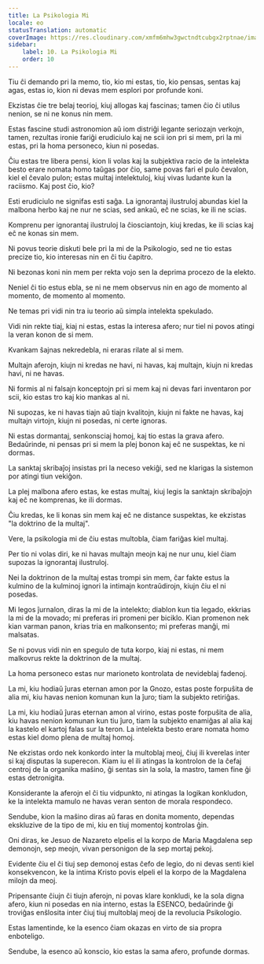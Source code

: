 ```yaml
---
title: La Psikologia Mi
locale: eo
statusTranslation: automatic
coverImage: https://res.cloudinary.com/xmfm6mhw3gwctndtcubgx2rptnae/image/upload/v1741354419/small_cover_la_gran_rebelion_28716e29d2.webp
sidebar:
    label: 10. La Psikologia Mi
    order: 10
---
```

Tiu ĉi demando pri la memo, tio, kio mi estas, tio, kio pensas, sentas kaj agas, estas io, kion ni devas mem esplori por profunde koni.

Ekzistas ĉie tre belaj teorioj, kiuj allogas kaj fascinas; tamen ĉio ĉi utilus nenion, se ni ne konus nin mem.

Estas fascine studi astronomion aŭ iom distriĝi legante seriozajn verkojn, tamen, rezultas ironie fariĝi erudiciulo kaj ne scii ion pri si mem, pri la mi estas, pri la homa personeco, kiun ni posedas.

Ĉiu estas tre libera pensi, kion li volas kaj la subjektiva racio de la intelekta besto erare nomata homo taŭgas por ĉio, same povas fari el pulo ĉevalon, kiel el ĉevalo pulon; estas multaj intelektuloj, kiuj vivas ludante kun la raciismo. Kaj post ĉio, kio?

Esti erudiciulo ne signifas esti saĝa. La ignorantaj ilustruloj abundas kiel la malbona herbo kaj ne nur ne scias, sed ankaŭ, eĉ ne scias, ke ili ne scias.

Komprenu per ignorantaj ilustruloj la ĉiosciantojn, kiuj kredas, ke ili scias kaj eĉ ne konas sin mem.

Ni povus teorie diskuti bele pri la mi de la Psikologio, sed ne tio estas precize tio, kio interesas nin en ĉi tiu ĉapitro.

Ni bezonas koni nin mem per rekta vojo sen la deprima procezo de la elekto.

Neniel ĉi tio estus ebla, se ni ne mem observus nin en ago de momento al momento, de momento al momento.

Ne temas pri vidi nin tra iu teorio aŭ simpla intelekta spekulado.

Vidi nin rekte tiaj, kiaj ni estas, estas la interesa afero; nur tiel ni povos atingi la veran konon de si mem.

Kvankam ŝajnas nekredebla, ni eraras rilate al si mem.

Multajn aferojn, kiujn ni kredas ne havi, ni havas, kaj multajn, kiujn ni kredas havi, ni ne havas.

Ni formis al ni falsajn konceptojn pri si mem kaj ni devas fari inventaron por scii, kio estas tro kaj kio mankas al ni.

Ni supozas, ke ni havas tiajn aŭ tiajn kvalitojn, kiujn ni fakte ne havas, kaj multajn virtojn, kiujn ni posedas, ni certe ignoras.

Ni estas dormantaj, senkonsciaj homoj, kaj tio estas la grava afero. Bedaŭrinde, ni pensas pri si mem la plej bonon kaj eĉ ne suspektas, ke ni dormas.

La sanktaj skribaĵoj insistas pri la neceso vekiĝi, sed ne klarigas la sistemon por atingi tiun vekiĝon.

La plej malbona afero estas, ke estas multaj, kiuj legis la sanktajn skribaĵojn kaj eĉ ne komprenas, ke ili dormas.

Ĉiu kredas, ke li konas sin mem kaj eĉ ne distance suspektas, ke ekzistas "la doktrino de la multaj".

Vere, la psikologia mi de ĉiu estas multobla, ĉiam fariĝas kiel multaj.

Per tio ni volas diri, ke ni havas multajn meojn kaj ne nur unu, kiel ĉiam supozas la ignorantaj ilustruloj.

Nei la doktrinon de la multaj estas trompi sin mem, ĉar fakte estus la kulmino de la kulminoj ignori la intimajn kontraŭdirojn, kiujn ĉiu el ni posedas.

Mi legos ĵurnalon, diras la mi de la intelekto; diablon kun tia legado, ekkrias la mi de la movado; mi preferas iri promeni per biciklo. Kian promenon nek kian varman panon, krias tria en malkonsento; mi preferas manĝi, mi malsatas.

Se ni povus vidi nin en spegulo de tuta korpo, kiaj ni estas, ni mem malkovrus rekte la doktrinon de la multaj.

La homa personeco estas nur marioneto kontrolata de nevideblaj fadenoj.

La mi, kiu hodiaŭ ĵuras eternan amon por la Gnozo, estas poste forpuŝita de alia mi, kiu havas nenion komunan kun la ĵuro; tiam la subjekto retiriĝas.

La mi, kiu hodiaŭ ĵuras eternan amon al virino, estas poste forpuŝita de alia, kiu havas nenion komunan kun tiu ĵuro, tiam la subjekto enamiĝas al alia kaj la kastelo el kartoj falas sur la teron. La intelekta besto erare nomata homo estas kiel domo plena de multaj homoj.

Ne ekzistas ordo nek konkordo inter la multoblaj meoj, ĉiuj ili kverelas inter si kaj disputas la superecon. Kiam iu el ili atingas la kontrolon de la ĉefaj centroj de la organika maŝino, ĝi sentas sin la sola, la mastro, tamen fine ĝi estas detronigita.

Konsiderante la aferojn el ĉi tiu vidpunkto, ni atingas la logikan konkludon, ke la intelekta mamulo ne havas veran senton de morala respondeco.

Sendube, kion la maŝino diras aŭ faras en donita momento, dependas ekskluzive de la tipo de mi, kiu en tiuj momentoj kontrolas ĝin.

Oni diras, ke Jesuo de Nazareto elpelis el la korpo de Maria Magdalena sep demonojn, sep meojn, vivan personigon de la sep mortaj pekoj.

Evidente ĉiu el ĉi tiuj sep demonoj estas ĉefo de legio, do ni devas senti kiel konsekvencon, ke la intima Kristo povis elpeli el la korpo de la Magdalena milojn da meoj.

Pripensante ĉiujn ĉi tiujn aferojn, ni povas klare konkludi, ke la sola digna afero, kiun ni posedas en nia interno, estas la ESENCO, bedaŭrinde ĝi troviĝas enŝlosita inter ĉiuj tiuj multoblaj meoj de la revolucia Psikologio.

Estas lamentinde, ke la esenco ĉiam okazas en virto de sia propra enboteligo.

Sendube, la esenco aŭ konscio, kio estas la sama afero, profunde dormas.

